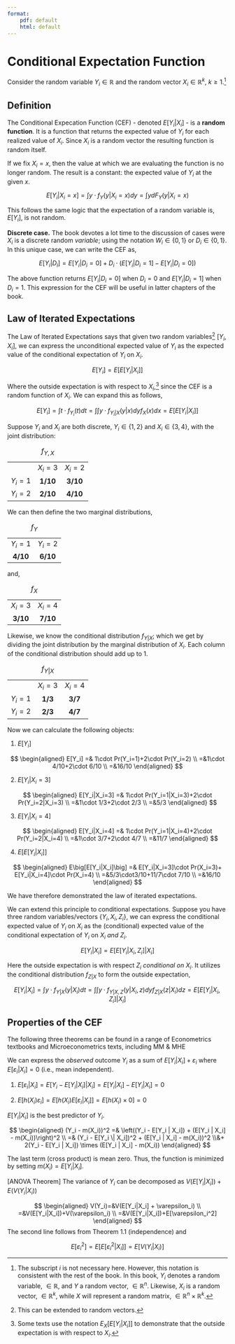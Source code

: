 ```yaml
---
format:
    pdf: default
    html: default
---
```


# Conditional Expectation Function {#sec-cef}

Consider the random variable $Y_i\in\mathbb{R}$ and the random vector $X_i\in\mathbb{R}^k$, $k\geq1$.[^cef-1]

[^cef-1]: The subscript $i$ is not necessary here. However, this notation is consistent with the rest of the book. In this book, $Y_i$ denotes a random variable, $\in \mathbb{R}$, and $Y$ a random vector, $\in \mathbb{R}^n$. Likewise, $X_i$ is a random vector, $\in \mathbb{R}^k$, while $X$ will represent a random matrix, $\in \mathbb{R}^n \times \mathbb{R}^k$.

## Definition

The Conditional Expecation Function (CEF) - denoted $E[Y_i|X_i]$ - is a **random function**. It is a function that returns the expected value of $Y_i$ for each realized value of $X_i$. Since $X_i$ is a random vector the resulting function is random itself.

If we fix $X_i=x$, then the value at which we are evaluating the function is no longer random. The result is a constant: the expected value of $Y_i$ at the given $x$.

$$
E[Y_i|X_i=x] = \int y \cdot f_{Y}(y|X_i=x)dy = \int y dF_{Y}(y|X_i=x)
$$

This follows the same logic that the expectation of a random variable is, $E[Y_i]$, is not random.

**Discrete case.** The book devotes a lot time to the discussion of cases were $X_i$ is a discrete random *variable*; using the notation $W_i\in\{0,1\}$ or $D_i\in\{0,1\}$. In this unique case, we can write the CEF as,

$$
E[Y_i|D_i] = E[Y_i|D_i=0] + D_i\cdot\big(E[Y_i|D_i=1]-E[Y_i|D_i=0]\big) 
$$

The above function returns $E[Y_i|D_i=0]$ when $D_i=0$ and $E[Y_i|D_i=1]$ when $D_i=1$. This expression for the CEF will be useful in latter chapters of the book.

## Law of Iterated Expectations

The Law of Iterated Expectations says that given two random variables[^cef-2] $[Y_i,X_i]$, we can express the unconditional expected value of $Y_i$ as the expected value of the conditional expectation of $Y_i$ on $X_i$.

[^cef-2]: This can be extended to random vectors.

$$
        E[Y_i] = E\big[E[Y_i|X_i]\big]
$$

Where the outside expectation is with respect to $X_i$,[^cef-3] since the CEF is a random function of $X_i$. We can expand this as follows,

[^cef-3]: Some texts use the notation $E_X\big[E[Y_i|X_i]\big]$ to demonstrate that the outside expectation is with respect to $X_i$.

$$
E[Y_i] = \int t \cdot f_{Y_i}(t)dt = \int\int y \cdot f_{Y_i|X}(y|x)dyf_X(x)dx = E\big[E[Y_i|X_i]\big]
$$

::: {#exm-cef}
Suppose $Y_i$ and $X_i$ are both discrete, $Y_i\in\{1,2\}$ and $X_i\in\{3,4\}$, with the joint distribution:

|         |          |          |
|:-------:|:--------:|:--------:|
|         | $X_i=3$  | $X_i=2$  |
| $Y_i=1$ | **1/10** | **3/10** |
| $Y_i=2$ | **2/10** | **4/10** |

: $f_{Y,X}$

We can then define the two marginal distributions,

|          |          |
|:--------:|:--------:|
| $Y_i=1$  | $Y_i=2$  |
| **4/10** | **6/10** |

: $f_Y$

and,

|          |          |
|:--------:|:--------:|
| $X_i=3$  | $X_i=4$  |
| **3/10** | **7/10** |

: $f_X$

Likewise, we know the conditional distribution $f_{Y|X}$; which we get by dividing the joint distribution by the marginal distribution of $X_i$. Each column of the conditional distribution should add up to 1.

|         |         |         |
|:-------:|:-------:|:-------:|
|         | $X_i=3$ | $X_i=4$ |
| $Y_i=1$ | **1/3** | **3/7** |
| $Y_i=2$ | **2/3** | **4/7** |

: $f_{Y|X}$

Now we can calculate the following objects:

1.  $E[Y_i]$

$$
\begin{aligned}
        E[Y_i] =& 1\cdot Pr(Y_i=1)+2\cdot Pr(Y_i=2) \\
        =&1\cdot 4/10+2\cdot 6/10 \\
        =&16/10
    \end{aligned}
$$

2.  $E[Y_i|X_i=3]$

$$
\begin{aligned}
        E[Y_i|X_i=3] =& 1\cdot Pr(Y_i=1|X_i=3)+2\cdot Pr(Y_i=2|X_i=3) \\
        =&1\cdot 1/3+2\cdot 2/3 \\
        =&5/3
\end{aligned}
$$

3.  $E[Y_i|X_i=4]$

$$
\begin{aligned}
        E[Y_i|X_i=4] =& 1\cdot Pr(Y_i=1|X_i=4)+2\cdot Pr(Y_i=2|X_i=4) \\
        =&1\cdot 3/7+2\cdot 4/7 \\
        =&11/7
    \end{aligned}
$$

4.  $E\big[E[Y_i|X_i]\big]$

$$
\begin{aligned}
        E\big[E[Y_i|X_i]\big] =& E[Y_i|X_i=3]\cdot Pr(X_i=3)+ E[Y_i|X_i=4]\cdot Pr(X_i=4) \\
        =&5/3\cdot3/10+11/7\cdot 7/10 \\
        =&16/10
    \end{aligned}
$$

We have therefore demonstrated the law of iterated expectations.
:::

We can extend this principle to conditional expectations. Suppose you have three random variables/vectors $\{Y_i,X_i,Z_i\}$, we can express the conditional expected value of $Y_i$ on $X_i$ as the (conditional) expected value of the conditional expectation of $Y_i$ on $X_i$ *and* $Z_i$.

$$
        E[Y_i|X_i] = E\big[E[Y_i|X_i,Z_i]|X_i\big]
$$

Here the outside expectation is with respect $Z_i$ *conditional on* $X_i$. It utilizes the conditional distribution $f_{Z|X}$ to form the outside expectation,

$$
E[Y_i|X_i] = \int y \cdot f_{Y|X}(y|X_i)dt = \int\int y \cdot f_{Y|X,Z}(y|X_i,z)dyf_{Z|X}(z|X_i)dz = E\big[E[Y_i|X_i,Z_i]|X_i\big]
$$

## Properties of the CEF

The following three theorems can be found in a range of Econometrics textbooks and Microeconometrics texts, including MM & MHE

::: {#thm-cef1}
We can express the *observed* outcome $Y_i$ as a sum of $E[Y_i|X_i]+\varepsilon_i$ where $E[\varepsilon_i|X_i]=0$ (i.e., mean independent).
:::

::: proof
1.  $E[\varepsilon_i | X_i] = E[Y_i - E[Y_i | X_i] | X_i] = E[Y_i | X_i] - E[Y_i | X_i] = 0$

2.  $E[h(X_i)\varepsilon_i] = E[h(X_i)E[\varepsilon_i | X_i]] = E[h(X_i) \times 0] = 0$
:::

::: {#thm-cef2}
$E[Y_i|X_i]$ is the best predictor of $Y_i$.
:::

::: proof
$$
\begin{aligned}
(Y_i - m(X_i))^2 =& \left((Y_i - E[Y_i | X_i]) + (E[Y_i | X_i] - m(X_i))\right)^2 \\
=& (Y_i - E[Y_i \| X_i])^2 + (E[Y_i | X_i] - m(X_i))^2 \\&+ 2(Y_i - E[Y_i | X_i]) \times (E[Y_i | X_i] - m(X_i))
\end{aligned}
$$

The last term (cross product) is mean zero. Thus, the function is minimized by setting $m(X_i) = E[Y_i | X_i]$.
:::

::: {#thm-cef3}
\[ANOVA Theorem\] The variance of $Y_i$ can be decomposed as $V(E[Y_i|X_i])+E(V(Y_i|X_i))$
:::

::: proof
$$
\begin{aligned}
        V(Y_i)=&V(E[Y_i|X_i] + \varepsilon_i) \\
        =&V(E[Y_i|X_i])+V(\varepsilon_i) \\
        =&V(E[Y_i|X_i])+E[\varepsilon_i^2]
    \end{aligned}
$$ The second line follows from Theorem 1.1 (independence) and

$$
        E[\varepsilon_i^2]=E\left[E[\varepsilon_i^2|X_i]\right]=E\left[V(Y_i|X_i)\right]
$$
:::
